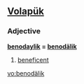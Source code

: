==[[Volapük]]==

===Adjective===
'''[[benodaylik]] = [[benodälik]]'''

# [[beneficent]]

[[vo:benodälik]]